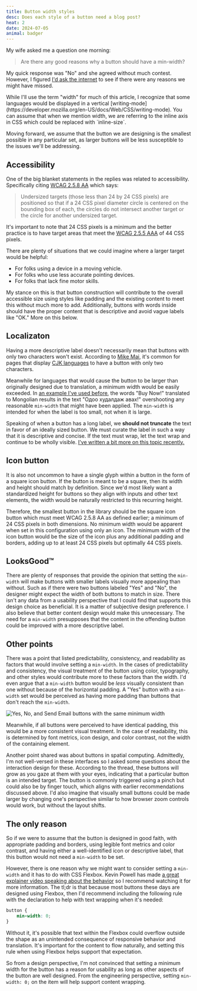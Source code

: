 ```yaml
---
title: Button width styles
desc: Does each style of a button need a blog post?
heat: 2
date: 2024-07-05
animal: badger
---
```



My wife asked me a question one morning:

> Are there any good reasons why a button should have a min-width?

My quick response was "No" and she agreed without much contest. However, I figured [I'd ask the internet](https://x.com/donniedamato/status/1802756674047873288) to see if there were any reasons we might have missed.

<Aside>
While I'll use the term "width" for much of this article, I recognize that some languages would be displayed in a vertical [writing-mode](https://developer.mozilla.org/en-US/docs/Web/CSS/writing-mode). You can assume that when we mention width, we are referring to the inline axis in CSS which could be replaced with `inline-size`.
</Aside>

Moving forward, we assume that the button we are designing is the smallest possible in any particular set, as larger buttons will be less susceptible to the issues we'll be addressing.

## Accessibility

One of the big blanket statements in the replies was related to accessibility. Specifically citing [WCAG 2.5.8 AA](https://www.w3.org/WAI/WCAG22/Understanding/target-size-minimum.html) which says:

> Undersized targets (those less than 24 by 24 CSS pixels) are positioned so that if a 24 CSS pixel diameter circle is centered on the bounding box of each, the circles do not intersect another target or the circle for another undersized target.

It's important to note that 24 CSS pixels is a minimum and the better practice is to have target areas that meet the [WCAG 2.5.5 AAA](https://www.w3.org/WAI/WCAG21/Understanding/target-size.html) of 44 CSS pixels.

There are plenty of situations that we could imagine where a larger target would be helpful:

- For folks using a device in a moving vehicle.
- For folks who use less accurate pointing devices.
- For folks that lack fine motor skills.

My stance on this is that button construction will contribute to the overall accessible size using styles like padding and the existing content to meet this without much more to add. Additionally, buttons with words inside should have the proper content that is descriptive and avoid vague labels like "OK." More on this below.

## Localizaton

Having a more descriptive label doesn't necessarily mean that buttons with only two characters won't exist. According to [Mike Mai](https://x.com/mikemai2awesome/status/1802873782169633032), it's common for pages that display [CJK languages](https://en.wikipedia.org/wiki/CJK_characters) to have a button with only two characters.

Meanwhile for languages that would cause the button to be larger than originally designed due to translation, a minimum width would be easily exceeded. In [an example I've used before](https://gridless.design/), the words "Buy Now!" translated to Mongolian results in the text "Одоо худалдаж авах!" overshooting any reasonable `min-width` that might have been applied. The `min-width` is intended for when the label is too small, not when it is large.

Speaking of when a button has a long label, we **should not truncate** the text in favor of an ideally sized button. We must curate the label in such a way that it is descriptive and concise. If the text must wrap, let the text wrap and continue to be wholly visible. [I've written a bit more on this topic recently.](/posts/button-size-styles)

## Icon button

It is also not uncommon to have a single glyph within a button in the form of a square icon button. If the button is meant to be a square, then its width and height should match by definition. Since we'd most likely want a standardized height for buttons so they align with inputs and other text elements, the width would be naturally restricted to this recurring height.

Therefore, the smallest button in the library should be the square icon button which must meet WCAG 2.5.8 AA as defined earlier; a minimum of 24 CSS pixels in both dimensions. No minimum width would be apparent when set in this configuration using only an icon. The minimum width of the icon button would be the size of the icon plus any additional padding and borders, adding up to at least 24 CSS pixels but optimally 44 CSS pixels.

## LooksGood™

There are plenty of responses that provide the opinion that setting the `min-width` will make buttons with smaller labels visually more appealing than without. Such as if there were two buttons labeled "Yes" and "No", the designer might expect the width of both buttons to match in size. There isn't any data from a usability perspective that I could find that supports this design choice as beneficial. It is a matter of subjective design preference. I also believe that better content design would make this unnecessary. The need for a `min-width` presupposes that the content in the offending button could be improved with a more descriptive label.

## Other points

There was a point that listed predictability, consistency, and readability as factors that would involve setting a `min-width`. In the cases of predictability and consistency, the visual treatment of the button using color, typography, and other styles would contribute more to these factors than the width. I'd even argue that a `min-width` button would be _less_ visually consistent than one without because of the horizontal padding. A "Yes" button with a `min-width` set would be perceived as having more padding than buttons that don't reach the `min-width`.

![Yes, No, and Send Email buttons with the same minimum width](/images/button-min-width.png)

Meanwhile, if all buttons were perceived to have identical padding, this would be a more consistent visual treatment. In the case of readability, this is determined by font metrics, icon design, and color contrast, not the width of the containing element.

Another point shared was about buttons in spatial computing. Admittedly, I'm not well-versed in these interfaces so I asked some questions about the interaction design for these. According to the thread, these buttons will grow as you gaze at them with your eyes, indicating that a particular button is an intended target. The button is commonly triggered using a pinch but could also be by finger touch, which aligns with earlier recommendations discussed above. I'd also imagine that visually small buttons could be made larger by changing one's perspective similar to how browser zoom controls would work, but without the layout shifts.

## The only reason

So if we were to assume that the button is designed in good faith, with appropriate padding and borders, using legible font metrics and color contrast, and having either a well-identified icon or descriptive label, that this button would not need a `min-width` to be set.

However, there is one reason why we might want to consider setting a `min-width` and it has to do with CSS Flexbox. Kevin Powell has made [a great explainer video speaking about the behavior](https://www.youtube.com/watch?v=FD3aC_Ke8uk) so I recommend watching it for more information. The tl;dr is that because most buttons these days are designed using Flexbox, then I'd recommend including the following rule with the declaration to help with text wrapping when it's needed:

```css
button {
    min-width: 0;
}
```

Without it, it's possible that text within the Flexbox could overflow outside the shape as an unintended consequence of responsive behavior and translation. It's important for the content to flow naturally, and setting this rule when using Flexbox helps support that expectation.

So from a design perspective, I'm not convinced that setting a minimum width for the button has a reason for usability as long as other aspects of the button are well designed. From the engineering perspective, setting `min-width: 0;` on the item will help support content wrapping.